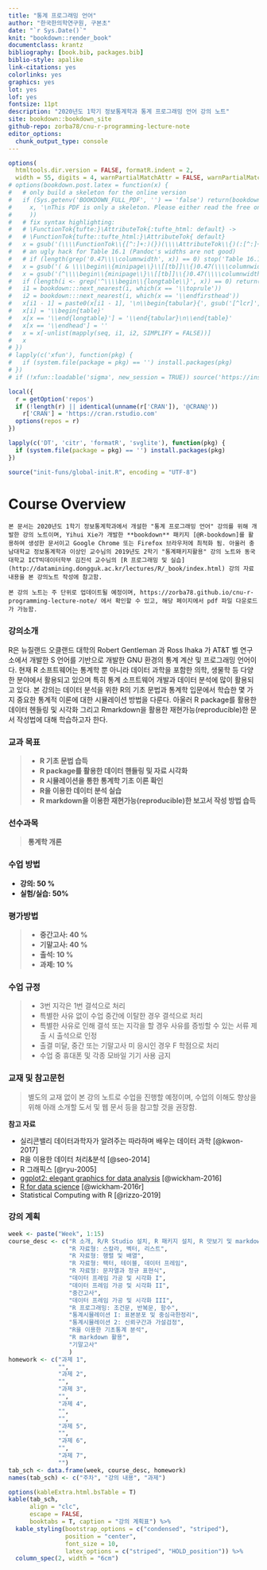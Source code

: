 ```yaml
--- 
title: "통계 프로그래밍 언어"
author: "한국한의학연구원, 구본초"
date: "`r Sys.Date()`"
knit: "bookdown::render_book"
documentclass: krantz
bibliography: [book.bib, packages.bib]
biblio-style: apalike
link-citations: yes
colorlinks: yes
graphics: yes
lot: yes
lof: yes
fontsize: 11pt
description: "2020년도 1학기 정보통계학과 통계 프로그래밍 언어 강의 노트"
site: bookdown::bookdown_site
github-repo: zorba78/cnu-r-programming-lecture-note
editor_options: 
  chunk_output_type: console
---
```


```r
options(
  htmltools.dir.version = FALSE, formatR.indent = 2,
  width = 55, digits = 4, warnPartialMatchAttr = FALSE, warnPartialMatchDollar = FALSE)
# options(bookdown.post.latex = function(x) {
#   # only build a skeleton for the online version
#   if (Sys.getenv('BOOKDOWN_FULL_PDF', '') == 'false') return(bookdown:::strip_latex_body(
#     x, '\nThis PDF is only a skeleton. Please either read the free online HTML version, or purchase a hard-copy of this book.\n'
#     ))
#   # fix syntax highlighting:
#   # \FunctionTok{tufte:}\AttributeTok{:tufte_html: default} ->
#   # \FunctionTok{tufte::tufte_html:}\AttributeTok{ default}
#   x = gsub('(\\\\FunctionTok\\{[^:]+:)(})(\\\\AttributeTok\\{)(:[^:]+:)', '\\1\\4\\2\\3', x)
#   # an ugly hack for Table 16.1 (Pandoc's widths are not good)
#   # if (length(grep('0.47\\\\columnwidth', x)) == 0) stop('Table 16.1 not found')
#   x = gsub('( & \\\\begin\\{minipage\\}\\[[tb]]\\{)0.47(\\\\columnwidth})', '\\10.65\\2', x)
#   x = gsub('(^\\\\begin\\{minipage\\}\\[[tb]]\\{)0.47(\\\\columnwidth})', '\\10.33\\2', x)
#   if (length(i <- grep('^\\\\begin\\{longtable\\}', x)) == 0) return(x)
#   i1 = bookdown:::next_nearest(i, which(x == '\\toprule'))
#   i2 = bookdown:::next_nearest(i, which(x == '\\endfirsthead'))
#   x[i1 - 1] = paste0(x[i1 - 1], '\n\\begin{tabular}{', gsub('[^lcr]', '', gsub('.*\\[]', '', x[i])), '}')
#   x[i] = '\\begin{table}'
#   x[x == '\\end{longtable}'] = '\\end{tabular}\n\\end{table}'
#   x[x == '\\endhead'] = ''
#   x = x[-unlist(mapply(seq, i1, i2, SIMPLIFY = FALSE))]
#   x
# })
# lapply(c('xfun'), function(pkg) {
#   if (system.file(package = pkg) == '') install.packages(pkg)
# })
# if (!xfun::loadable('sigma', new_session = TRUE)) source('https://install-github.me/jjallaire/sigma')

local({
  r = getOption('repos')
  if (!length(r) || identical(unname(r['CRAN']), '@CRAN@'))
    r['CRAN'] = 'https://cran.rstudio.com' 
  options(repos = r)
})

lapply(c('DT', 'citr', 'formatR', 'svglite'), function(pkg) {
  if (system.file(package = pkg) == '') install.packages(pkg)
})

source("init-funs/global-init.R", encoding = "UTF-8")
```

# Course Overview{-#overview}

```block2
본 문서는 2020년도 1학기 정보통계학과에서 개설한 "통계 프로그래밍 언어" 강의를 위해 개발한 강의 노트이며, Yihui Xie가 개발한 **bookdown** 패키지 [@R-bookdown]를 활용하여 생성한 문서이고 Google Chrome 또는 Firefox 브라우저에 최적화 됨. 아울러 충남대학교 정보통계학과 이상인 교수님의 2019년도 2학기 "통계패키지활용" 강의 노트와 동국대학교 ICT빅데이터학부 김진석 교수님의 [R 프로그래밍 및 실습](http://datamining.dongguk.ac.kr/lectures/R/_book/index.html) 강의 자료 내용을 본 강의노트 작성에 참고함.  

본 강의 노트는 주 단위로 업데이트될 예정이며, https://zorba78.github.io/cnu-r-programming-lecture-note/ 에서 확인할 수 있고, 해당 페이지에서 pdf 파일 다운로드가 가능함. 

```


### 강의소개{#intro-lec .unnumbered}

R은 뉴질랜드 오클랜드 대학의 Robert Gentleman 과 Ross Ihaka 가 AT&T 벨 연구소에서 개발한 S 언어를 기반으로 개발한 GNU 환경의 통계 계산 및 프로그래밍 언어이다. 현재 R 소프트웨어는 통계학 뿐 아니라 데이터 과학을 포함한 의학, 생물학 등 다양한 분야에서 활용되고 있으며 특히 통계 소프트웨어 개발과 데이터 분석에 많이 활용되고 있다. 본 강의는 데이터 분석을 위한 R의 기초 문법과 통계학 입문에서 학습한 몇 가지 중요한 통계적 이론에 대한 시뮬레이션 방법을 다룬다. 아울러 R package를 활용한 데이터 헨들링 및 시각화 그리고 Rmarkdown을 활용한 재현가능(reproducible)한 문서 작성법에 대해 학습하고자 한다. 


### 교과 목표{#purpose-course .unnumbered}

> - **R 기초 문법 습득**
> - **R package를 활용한 데이터 핸들링 및 자료 시각화**
> - **R 시뮬레이션을 통한 통계학 기초 이론 확인**
> - **R을 이용한 데이터 분석 실습**
> - **R markdown을 이용한 재현가능(reproducible)한 보고서 작성 방법 습득**



### 선수과목{#pre-course .unnumbered}

> **통계학 개론**

### 수업 방법{#course-method .unnumbered}

- **강의: 50 %**
- **실험/실습: 50%**

### 평가방법{#grade-method .unnumbered}

> - **중간고사: 40 %**
> - **기말고사: 40 %**
> - **출석: 10 %**
> - **과제: 10 %**

### 수업 규정{#policy-course .unnumbered}

> - 3번 지각은 1번 결석으로 처리
> - 특별한 사유 없이 수업 중간에 이탈한 경우 결석으로 처리
> - 특별한 사유로 인해 결석 또는 지각을 할 경우 사유를 증빙할 수 있는 서류 제출 시 출석으로 인정
> - 출결 미달, 중간 또는 기말고사 미 응시인 경우 F 학점으로 처리
> - 수업 중 휴대폰 및 각종 모바일 기기 사용 금지

### 교재 및 참고문헌{#material-course .unnumbered}

> 별도의 교재 없이 본 강의 노트로 수업을 진행할 예정이며, 수업의 이해도 향상을 위해 아래 소개할 도서 및 웹 문서 등을 참고할 것을 권장함.

**참고 자료**

- 실리콘밸리 데이터과학자가 알려주는 따라하며 배우는 데이터 과학 [@kwon-2017]
- R을 이용한 데이터 처리&분석 [@seo-2014]
- R 그래픽스 [@ryu-2005]
- [ggplot2: elegant graphics for data analysis](https://ggplot2-book.org/) [@wickham-2016]
- [R for data science](https://r4ds.had.co.nz/) [@wickham-2016r]
- Statistical Computing with R [@rizzo-2019]

### 강의 계획{#course-schedule .unnumbered}

```r
week <- paste("Week", 1:15)
course_desc <- c("R 소개, R/R Studio 설치, R 패키지 설치, R 맛보기 및 markdown 문서 만들기",
                 "R 자료형: 스칼라, 벡터, 리스트",
                 "R 자료형: 행렬 및 배열",
                 "R 자료형: 팩터, 테이블, 데이터 프레임",
                 "R 자료형: 문자열과 정규 표현식",
                 "데이터 프레임 가공 및 시각화 I",
                 "데이터 프레임 가공 및 시각화 II",
                 "중간고사",
                 "데이터 프레임 가공 및 시각화 III",
                 "R 프로그래밍: 조건문, 반복문, 함수",
                 "통계시뮬레이션 I: 표본분포 및 중심극한정리",
                 "통계시뮬레이션 2: 신뢰구간과 가설검정",
                 "R을 이용한 기초통계 분석",
                 "R markdown 활용",
                 "기말고사"
                 )
homework <- c("과제 1",
              "",
              "과제 2",
              "",
              "과제 3",
              "",
              "과제 4",
              "",
              "",
              "과제 5",
              "",
              "과제 6",
              "",
              "과제 7",
              "")
tab_sch <- data.frame(week, course_desc, homework)
names(tab_sch) <- c("주차", "강의 내용", "과제")

options(kableExtra.html.bsTable = T)
kable(tab_sch,
      align = "clc",
      escape = FALSE, 
      booktabs = T, caption = "강의 계획표") %>%
  kable_styling(bootstrap_options = c("condensed", "striped"),
                position = "center", 
                font_size = 10, 
                latex_options = c("striped", "HOLD_position")) %>% 
  column_spec(2, width = "6cm")
```


<!-- ```{r include=FALSE} -->
<!-- # automatically create a bib database for R packages -->
<!-- knitr::write_bib(c( -->
<!--   .packages(), 'bookdown', 'knitr', 'rmarkdown' -->
<!-- ), 'packages.bib') -->
<!-- ``` -->